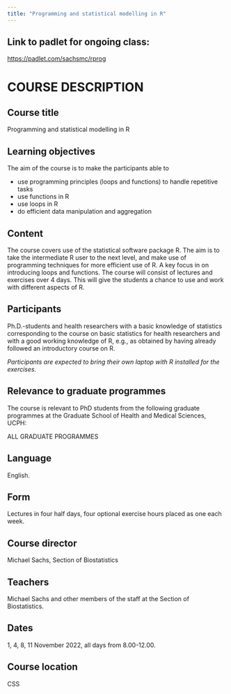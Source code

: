 ```yaml
---
title: "Programming and statistical modelling in R"
---
```


## Link to padlet for ongoing class: 

[https://padlet.com/sachsmc/rprog](https://padlet.com/sachsmc/rprog)


# COURSE DESCRIPTION

## Course title 

Programming and statistical modelling in R

## Learning objectives

The aim of the course is to make the participants able to 

- use programming principles (loops and functions) to handle repetitive tasks 
- use functions in R 
- use loops in R 
- do efficient data manipulation and aggregation

## Content

The course covers use of the statistical software package R. The aim is to take the intermediate R user to the next level, and make use of programming techniques for more efficient use of R. A key focus in on introducing loops and functions. The course will consist of lectures and exercises over 4 days. This will give the students a chance to use and work with different aspects of R. 

## Participants

Ph.D.-students and health researchers with a basic knowledge of statistics corresponding to the course on basic statistics for health researchers and with a good working knowledge of R, e.g., as obtained by having already followed an introductory course on R. 

_Participants are expected to bring their own laptop with R installed for the exercises._ 


## Relevance to graduate programmes

The course is relevant to PhD students from the following graduate programmes at the Graduate School of Health and Medical Sciences, UCPH:

ALL GRADUATE PROGRAMMES

## Language
English.

## Form
Lectures in four half days, four optional exercise hours placed as one each week.

## Course director
Michael Sachs, Section of Biostatistics

## Teachers
Michael Sachs and other members of the staff at the Section of Biostatistics.

## Dates
1, 4, 8, 11 November 2022, all days from 8.00-12.00.

## Course location
CSS